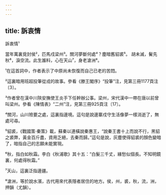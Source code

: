 ```yaml
---
---
---
```

title: 訴衷情
---




訴衷情¹

當年萬裏覓封侯²，匹馬戍梁州³。關河夢斷何處⁴？塵暗舊貂裘⁵。 胡未滅，鬢先秋⁶，淚空流。此生誰料，心在天山⁷，身老滄洲⁸。

¹在這首詞中，作者表示了中原尚未恢復而自己已老的苦悶。

²這裏暗用班超投筆從戎的故事。參看《滕王閣序》“投筆”注，見第三冊1177頁注〔3〕。

³作者曾在漢中川陝安撫使王炎手下任幹辦公事。梁州，宋代漢中一帶在唐以前曾叫梁州。參看《陳情表》“二州”注，見第三冊925頁注〔17〕。

⁴關河，山川險要之處，這裏指邊境。這句是說邊寨戍守生活像夢一樣消逝了，無處可尋。

⁵貂裘，《戰國策·秦策》載，蘇秦以連橫說秦惠王，“說秦王書十上而說不行，黑貂之裘弊，黃金百斤盡，資用乏絕，去秦而歸。”這句是說，灰塵使得貂裘的顏色變暗了，暗指自己的志願未能實現。

⁶秋，指白如秋霜。李白《秋浦歌》其十五：“白髮三千丈，緣愁似個長。不知明鏡裏，何處得秋霜。”

⁷天山，這裏泛指邊疆。

⁸滄洲，等於說水濱，古代用來代表隱者居住的地方。侯，州，裘，秋，流，洲，押韻（尤韻）。